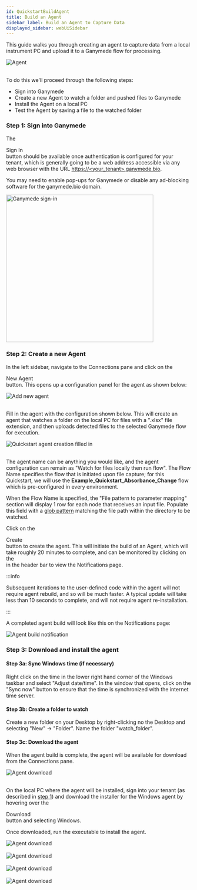```yaml
---
id: QuickstartBuildAgent
title: Build an Agent
sidebar_label: Build an Agent to Capture Data
displayed_sidebar: webUiSidebar
---
```



This guide walks you through creating an agent to capture data from a local instrument PC and upload it to a Ganymede flow for processing.

<div class="text--center">
<img alt="Agent" src="https://ganymede-bio.mo.cloudinary.net/agent/AgentFrontPage_20240125.png"/>
</div>
&nbsp;

To do this we'll proceed through the following steps:
- Sign into Ganymede
- Create a new Agent to watch a folder and pushed files to Ganymede
- Install the Agent on a local PC
- Test the Agent by saving a file to the watched folder

### Step 1: Sign into Ganymede

The <div className="button gray_button"><UserOutlined /> Sign In</div> button should be available once authentication is configured for your tenant, which is generally going to be a web address accessible via any web browser with the URL [https://\<your_tenant\>.ganymede.bio](https://<your_tenant>.ganymede.bio).

You may need to enable pop-ups for Ganymede or disable any ad-blocking software for the ganymede.bio domain.

<div class="text--center">
  <img width="400" alt="Ganymede sign-in" src="https://ganymede-bio.mo.cloudinary.net/apiServer/GanymedeSignIn_20230110.png"/>
</div>

### Step 2: Create a new Agent

In the left sidebar, navigate to the Connections pane and click on the <div className="button dark_gray_button"><PlusOutlined /> New Agent</div> button.  This opens up a configuration panel for the agent as shown below:

<div class="text--center">
<img alt="Add new agent" src="https://ganymede-bio.mo.cloudinary.net/agent/AddNewAgent_20240125.png"/>
</div>
&nbsp;

Fill in the agent with the configuration shown below.  This will create an agent that watches a folder on the local PC for files with a ".xlsx" file extension, and then uploads detected files to the selected Ganymede flow for execution.

<div class="text--center">
<img alt="Quickstart agent creation filled in" src="https://ganymede-bio.mo.cloudinary.net/agent/AddnewAgentFilledInExcel_20240125.png"/>
</div>
&nbsp;

The agent name can be anything you would like, and the agent configuration can remain as "Watch for files locally then run flow".  The Flow Name specifies the flow that is initiated upon file capture; for this Quickstart, we will use the **Example_Quickstart_Absorbance_Change** flow which is pre-configured in every environment.  

When the Flow Name is specified, the "File pattern to parameter mapping" section will display 1 row for each node that receives an input file.  Populate this field with a [glob pattern](https://en.wikipedia.org/wiki/Glob_(programming)) matching the file path within the directory to be watched.

Click on the <div className="button darkblue_button">Create</div> button to create the agent.  This will initiate the build of an Agent, which will take roughly 20 minutes to complete, and can be monitored by clicking on the <div className="button darkblue_button"><BellOutlined /></div> in the header bar to view the Notifications page.

:::info

Subsequent iterations to the user-defined code within the agent will not require agent rebuild, and so will be much faster.  A typical update will take less than 10 seconds to complete, and will not require agent re-installation.

:::

A completed agent build will look like this on the Notifications page:

<div class="text--center">
<img alt="Agent build notification" src="https://ganymede-bio.mo.cloudinary.net/agent/AgentBuildNotificationsPage_20240125.png"/>
</div>

### Step 3: Download and install the agent

#### Step 3a: Sync Windows time (if necessary)

Right click on the time in the lower right hand corner of the Windows taskbar and select "Adjust date/time".  In the window that opens, click on the "Sync now" button to ensure that the time is synchronized with the internet time server.

#### Step 3b: Create a folder to watch

Create a new folder on your Desktop by right-clicking no the Desktop and selecting "New" -> "Folder".  Name the folder "watch_folder".

#### Step 3c: Download the agent

When the agent build is complete, the agent will be available for download from the Connections pane.

<div class="text--center">
<img alt="Agent download" src="https://ganymede-bio.mo.cloudinary.net/agent/AgentDownload_20240125.png"/>
</div>
&nbsp;

On the local PC where the agent will be installed, sign into your tenant (as described in [step 1](#step-1-sign-into-ganymede)) and download the installer for the Windows agent by hovering over the <div className="button dark_gray_button"><DownloadOutlined /> Download</div> button and selecting Windows.

Once downloaded, run the executable to install the agent.


<div class="text--center">
<img alt="Agent download" src="https://ganymede-bio.mo.cloudinary.net/agent/GanymedeAgentSetup_20240125.png"/>
</div>
&nbsp;

<div class="text--center">
<img alt="Agent download" src="https://ganymede-bio.mo.cloudinary.net/agent/GanymedeAgentInstallationLocation_20240125.png"/>
</div>
&nbsp;


<div class="text--center">
<img alt="Agent download" src="https://ganymede-bio.mo.cloudinary.net/agent/GanymedeAgentInstallScreen_20240125.png"/>
</div>
&nbsp;

<div class="text--center">
<img alt="Agent download" src="https://ganymede-bio.mo.cloudinary.net/agent/GanymedeAgentCompleteSetup_20240125.png"/>
</div>
&nbsp;

